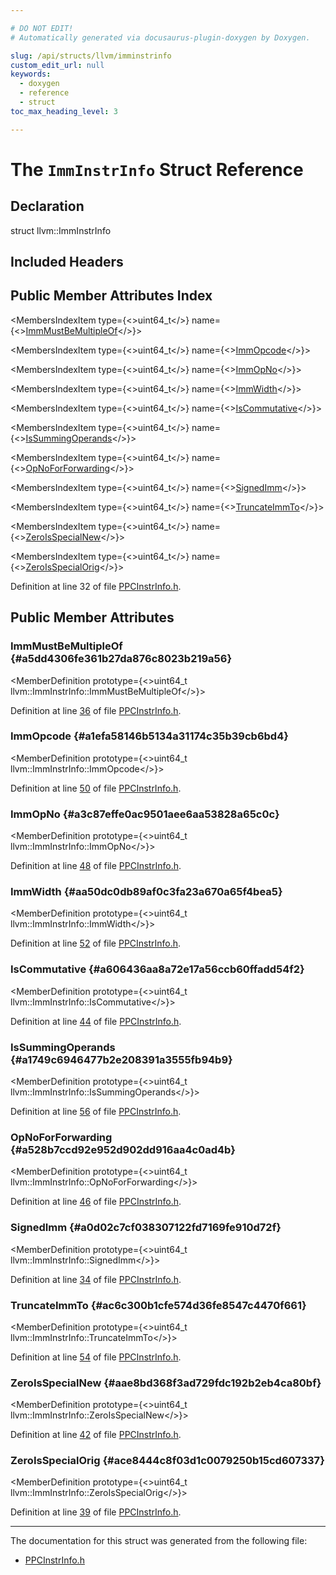 ```yaml
---

# DO NOT EDIT!
# Automatically generated via docusaurus-plugin-doxygen by Doxygen.

slug: /api/structs/llvm/imminstrinfo
custom_edit_url: null
keywords:
  - doxygen
  - reference
  - struct
toc_max_heading_level: 3

---
```





# The `ImmInstrInfo` Struct Reference

<DoxygenPage pluginConfig={pluginConfig}>



## Declaration

<CodeBlock>struct llvm::ImmInstrInfo</CodeBlock>

## Included Headers

<IncludesList>
<IncludesListItem
  filePath="Target/PowerPC/PPCInstrInfo.h"
  permalink="/docs/api/files/lib/lib/target/lib/target/powerpc/ppcinstrinfo-h"
  isLocal="true" />
</IncludesList>

## Public Member Attributes Index

<MembersIndex>

<MembersIndexItem
  type={<>uint64&#95;t</>}
  name={<><a href="#a5dd4306fe361b27da876c8023b219a56">ImmMustBeMultipleOf</a></>}>
</MembersIndexItem>

<MembersIndexItem
  type={<>uint64&#95;t</>}
  name={<><a href="#a1efa58146b5134a31174c35b39cb6bd4">ImmOpcode</a></>}>
</MembersIndexItem>

<MembersIndexItem
  type={<>uint64&#95;t</>}
  name={<><a href="#a3c87effe0ac9501aee6aa53828a65c0c">ImmOpNo</a></>}>
</MembersIndexItem>

<MembersIndexItem
  type={<>uint64&#95;t</>}
  name={<><a href="#aa50dc0db89af0c3fa23a670a65f4bea5">ImmWidth</a></>}>
</MembersIndexItem>

<MembersIndexItem
  type={<>uint64&#95;t</>}
  name={<><a href="#a606436aa8a72e17a56ccb60ffadd54f2">IsCommutative</a></>}>
</MembersIndexItem>

<MembersIndexItem
  type={<>uint64&#95;t</>}
  name={<><a href="#a1749c6946477b2e208391a3555fb94b9">IsSummingOperands</a></>}>
</MembersIndexItem>

<MembersIndexItem
  type={<>uint64&#95;t</>}
  name={<><a href="#a528b7ccd92e952d902dd916aa4c0ad4b">OpNoForForwarding</a></>}>
</MembersIndexItem>

<MembersIndexItem
  type={<>uint64&#95;t</>}
  name={<><a href="#a0d02c7cf038307122fd7169fe910d72f">SignedImm</a></>}>
</MembersIndexItem>

<MembersIndexItem
  type={<>uint64&#95;t</>}
  name={<><a href="#ac6c300b1cfe574d36fe8547c4470f661">TruncateImmTo</a></>}>
</MembersIndexItem>

<MembersIndexItem
  type={<>uint64&#95;t</>}
  name={<><a href="#aae8bd368f3ad729fdc192b2eb4ca80bf">ZeroIsSpecialNew</a></>}>
</MembersIndexItem>

<MembersIndexItem
  type={<>uint64&#95;t</>}
  name={<><a href="#ace8444c8f03d1c0079250b15cd607337">ZeroIsSpecialOrig</a></>}>
</MembersIndexItem>

</MembersIndex>


Definition at line 32 of file <a href="/docs/api/files/lib/lib/target/lib/target/powerpc/ppcinstrinfo-h">PPCInstrInfo.h</a>.

<SectionDefinition>

## Public Member Attributes

### ImmMustBeMultipleOf {#a5dd4306fe361b27da876c8023b219a56}

<MemberDefinition
  prototype={<>uint64&#95;t llvm::ImmInstrInfo::ImmMustBeMultipleOf</>}>

Definition at line <a href="/docs/api/files/lib/lib/target/lib/target/powerpc/ppcinstrinfo-h/#l00036">36</a> of file <a href="/docs/api/files/lib/lib/target/lib/target/powerpc/ppcinstrinfo-h">PPCInstrInfo.h</a>.
</MemberDefinition>

### ImmOpcode {#a1efa58146b5134a31174c35b39cb6bd4}

<MemberDefinition
  prototype={<>uint64&#95;t llvm::ImmInstrInfo::ImmOpcode</>}>

Definition at line <a href="/docs/api/files/lib/lib/target/lib/target/powerpc/ppcinstrinfo-h/#l00050">50</a> of file <a href="/docs/api/files/lib/lib/target/lib/target/powerpc/ppcinstrinfo-h">PPCInstrInfo.h</a>.
</MemberDefinition>

### ImmOpNo {#a3c87effe0ac9501aee6aa53828a65c0c}

<MemberDefinition
  prototype={<>uint64&#95;t llvm::ImmInstrInfo::ImmOpNo</>}>

Definition at line <a href="/docs/api/files/lib/lib/target/lib/target/powerpc/ppcinstrinfo-h/#l00048">48</a> of file <a href="/docs/api/files/lib/lib/target/lib/target/powerpc/ppcinstrinfo-h">PPCInstrInfo.h</a>.
</MemberDefinition>

### ImmWidth {#aa50dc0db89af0c3fa23a670a65f4bea5}

<MemberDefinition
  prototype={<>uint64&#95;t llvm::ImmInstrInfo::ImmWidth</>}>

Definition at line <a href="/docs/api/files/lib/lib/target/lib/target/powerpc/ppcinstrinfo-h/#l00052">52</a> of file <a href="/docs/api/files/lib/lib/target/lib/target/powerpc/ppcinstrinfo-h">PPCInstrInfo.h</a>.
</MemberDefinition>

### IsCommutative {#a606436aa8a72e17a56ccb60ffadd54f2}

<MemberDefinition
  prototype={<>uint64&#95;t llvm::ImmInstrInfo::IsCommutative</>}>

Definition at line <a href="/docs/api/files/lib/lib/target/lib/target/powerpc/ppcinstrinfo-h/#l00044">44</a> of file <a href="/docs/api/files/lib/lib/target/lib/target/powerpc/ppcinstrinfo-h">PPCInstrInfo.h</a>.
</MemberDefinition>

### IsSummingOperands {#a1749c6946477b2e208391a3555fb94b9}

<MemberDefinition
  prototype={<>uint64&#95;t llvm::ImmInstrInfo::IsSummingOperands</>}>

Definition at line <a href="/docs/api/files/lib/lib/target/lib/target/powerpc/ppcinstrinfo-h/#l00056">56</a> of file <a href="/docs/api/files/lib/lib/target/lib/target/powerpc/ppcinstrinfo-h">PPCInstrInfo.h</a>.
</MemberDefinition>

### OpNoForForwarding {#a528b7ccd92e952d902dd916aa4c0ad4b}

<MemberDefinition
  prototype={<>uint64&#95;t llvm::ImmInstrInfo::OpNoForForwarding</>}>

Definition at line <a href="/docs/api/files/lib/lib/target/lib/target/powerpc/ppcinstrinfo-h/#l00046">46</a> of file <a href="/docs/api/files/lib/lib/target/lib/target/powerpc/ppcinstrinfo-h">PPCInstrInfo.h</a>.
</MemberDefinition>

### SignedImm {#a0d02c7cf038307122fd7169fe910d72f}

<MemberDefinition
  prototype={<>uint64&#95;t llvm::ImmInstrInfo::SignedImm</>}>

Definition at line <a href="/docs/api/files/lib/lib/target/lib/target/powerpc/ppcinstrinfo-h/#l00034">34</a> of file <a href="/docs/api/files/lib/lib/target/lib/target/powerpc/ppcinstrinfo-h">PPCInstrInfo.h</a>.
</MemberDefinition>

### TruncateImmTo {#ac6c300b1cfe574d36fe8547c4470f661}

<MemberDefinition
  prototype={<>uint64&#95;t llvm::ImmInstrInfo::TruncateImmTo</>}>

Definition at line <a href="/docs/api/files/lib/lib/target/lib/target/powerpc/ppcinstrinfo-h/#l00054">54</a> of file <a href="/docs/api/files/lib/lib/target/lib/target/powerpc/ppcinstrinfo-h">PPCInstrInfo.h</a>.
</MemberDefinition>

### ZeroIsSpecialNew {#aae8bd368f3ad729fdc192b2eb4ca80bf}

<MemberDefinition
  prototype={<>uint64&#95;t llvm::ImmInstrInfo::ZeroIsSpecialNew</>}>

Definition at line <a href="/docs/api/files/lib/lib/target/lib/target/powerpc/ppcinstrinfo-h/#l00042">42</a> of file <a href="/docs/api/files/lib/lib/target/lib/target/powerpc/ppcinstrinfo-h">PPCInstrInfo.h</a>.
</MemberDefinition>

### ZeroIsSpecialOrig {#ace8444c8f03d1c0079250b15cd607337}

<MemberDefinition
  prototype={<>uint64&#95;t llvm::ImmInstrInfo::ZeroIsSpecialOrig</>}>

Definition at line <a href="/docs/api/files/lib/lib/target/lib/target/powerpc/ppcinstrinfo-h/#l00039">39</a> of file <a href="/docs/api/files/lib/lib/target/lib/target/powerpc/ppcinstrinfo-h">PPCInstrInfo.h</a>.
</MemberDefinition>

</SectionDefinition>

<hr/>

The documentation for this struct was generated from the following file:

<ul>
<li><a href="/docs/api/files/lib/lib/target/lib/target/powerpc/ppcinstrinfo-h">PPCInstrInfo.h</a></li>
</ul>

</DoxygenPage>
